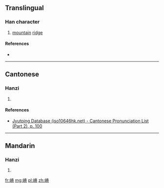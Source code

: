 ==Translingual==

===Han character===
{{Han char|rn=46|rad=山|as=10|sn=13|four=|canj=UFCB|ids=⿰山脊}}

# [[mountain]] [[ridge]]

====References====
* {{Han ref|kx=0317.510|dkj=08372|dj=0618.180|hdz=10792.010|uh=5D74|ud=23924}}

----

==Cantonese==

===Hanzi===
{{yue-hanzi|jyut=[[zek3]]|y=jek3}}

# {{defn|lang=yue|sort=山10}}

====References====
* [http://www.iso10646hk.net/jp/document/download.jsp Jyutping Database (iso10646hk.net) - Cantonese Pronunciation List (Part 2), p. 100]

----

==Mandarin==

===Hanzi===
{{cmn-hanzi|pin=[[jǐ]] ([[ji3]]), [[qiáng]] ([[qiang2]])|wg=chi<sup>3</sup>, ch'iang<sup>2</sup>}}

# {{defn|lang=cmn|sort=山10}}

[[fr:嵴]]
[[mg:嵴]]
[[pl:嵴]]
[[zh:嵴]]